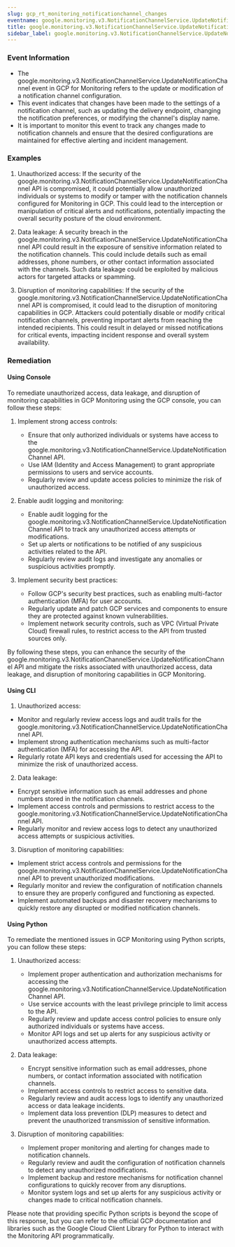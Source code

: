 ```yaml
--- 
slug: gcp_rt_monitoring_notificationchannel_changes
eventname: google.monitoring.v3.NotificationChannelService.UpdateNotificationChannel
title: google.monitoring.v3.NotificationChannelService.UpdateNotificationChannel
sidebar_label: google.monitoring.v3.NotificationChannelService.UpdateNotificationChannel
---
```

                       
### Event Information

- The google.monitoring.v3.NotificationChannelService.UpdateNotificationChannel event in GCP for Monitoring refers to the update or modification of a notification channel configuration.
- This event indicates that changes have been made to the settings of a notification channel, such as updating the delivery endpoint, changing the notification preferences, or modifying the channel's display name.
- It is important to monitor this event to track any changes made to notification channels and ensure that the desired configurations are maintained for effective alerting and incident management.


### Examples

1. Unauthorized access: If the security of the google.monitoring.v3.NotificationChannelService.UpdateNotificationChannel API is compromised, it could potentially allow unauthorized individuals or systems to modify or tamper with the notification channels configured for Monitoring in GCP. This could lead to the interception or manipulation of critical alerts and notifications, potentially impacting the overall security posture of the cloud environment.

2. Data leakage: A security breach in the google.monitoring.v3.NotificationChannelService.UpdateNotificationChannel API could result in the exposure of sensitive information related to the notification channels. This could include details such as email addresses, phone numbers, or other contact information associated with the channels. Such data leakage could be exploited by malicious actors for targeted attacks or spamming.

3. Disruption of monitoring capabilities: If the security of the google.monitoring.v3.NotificationChannelService.UpdateNotificationChannel API is compromised, it could lead to the disruption of monitoring capabilities in GCP. Attackers could potentially disable or modify critical notification channels, preventing important alerts from reaching the intended recipients. This could result in delayed or missed notifications for critical events, impacting incident response and overall system availability.

### Remediation

#### Using Console

To remediate unauthorized access, data leakage, and disruption of monitoring capabilities in GCP Monitoring using the GCP console, you can follow these steps:

1. Implement strong access controls:
   - Ensure that only authorized individuals or systems have access to the google.monitoring.v3.NotificationChannelService.UpdateNotificationChannel API.
   - Use IAM (Identity and Access Management) to grant appropriate permissions to users and service accounts.
   - Regularly review and update access policies to minimize the risk of unauthorized access.

2. Enable audit logging and monitoring:
   - Enable audit logging for the google.monitoring.v3.NotificationChannelService.UpdateNotificationChannel API to track any unauthorized access attempts or modifications.
   - Set up alerts or notifications to be notified of any suspicious activities related to the API.
   - Regularly review audit logs and investigate any anomalies or suspicious activities promptly.

3. Implement security best practices:
   - Follow GCP's security best practices, such as enabling multi-factor authentication (MFA) for user accounts.
   - Regularly update and patch GCP services and components to ensure they are protected against known vulnerabilities.
   - Implement network security controls, such as VPC (Virtual Private Cloud) firewall rules, to restrict access to the API from trusted sources only.

By following these steps, you can enhance the security of the google.monitoring.v3.NotificationChannelService.UpdateNotificationChannel API and mitigate the risks associated with unauthorized access, data leakage, and disruption of monitoring capabilities in GCP Monitoring.

#### Using CLI

1. Unauthorized access:
- Monitor and regularly review access logs and audit trails for the google.monitoring.v3.NotificationChannelService.UpdateNotificationChannel API.
- Implement strong authentication mechanisms such as multi-factor authentication (MFA) for accessing the API.
- Regularly rotate API keys and credentials used for accessing the API to minimize the risk of unauthorized access.

2. Data leakage:
- Encrypt sensitive information such as email addresses and phone numbers stored in the notification channels.
- Implement access controls and permissions to restrict access to the google.monitoring.v3.NotificationChannelService.UpdateNotificationChannel API.
- Regularly monitor and review access logs to detect any unauthorized access attempts or suspicious activities.

3. Disruption of monitoring capabilities:
- Implement strict access controls and permissions for the google.monitoring.v3.NotificationChannelService.UpdateNotificationChannel API to prevent unauthorized modifications.
- Regularly monitor and review the configuration of notification channels to ensure they are properly configured and functioning as expected.
- Implement automated backups and disaster recovery mechanisms to quickly restore any disrupted or modified notification channels.

#### Using Python

To remediate the mentioned issues in GCP Monitoring using Python scripts, you can follow these steps:

1. Unauthorized access:
   - Implement proper authentication and authorization mechanisms for accessing the google.monitoring.v3.NotificationChannelService.UpdateNotificationChannel API.
   - Use service accounts with the least privilege principle to limit access to the API.
   - Regularly review and update access control policies to ensure only authorized individuals or systems have access.
   - Monitor API logs and set up alerts for any suspicious activity or unauthorized access attempts.

2. Data leakage:
   - Encrypt sensitive information such as email addresses, phone numbers, or contact information associated with notification channels.
   - Implement access controls to restrict access to sensitive data.
   - Regularly review and audit access logs to identify any unauthorized access or data leakage incidents.
   - Implement data loss prevention (DLP) measures to detect and prevent the unauthorized transmission of sensitive information.

3. Disruption of monitoring capabilities:
   - Implement proper monitoring and alerting for changes made to notification channels.
   - Regularly review and audit the configuration of notification channels to detect any unauthorized modifications.
   - Implement backup and restore mechanisms for notification channel configurations to quickly recover from any disruptions.
   - Monitor system logs and set up alerts for any suspicious activity or changes made to critical notification channels.

Please note that providing specific Python scripts is beyond the scope of this response, but you can refer to the official GCP documentation and libraries such as the Google Cloud Client Library for Python to interact with the Monitoring API programmatically.


 